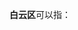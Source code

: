 '''白云区'''可以指：
{{PRC admin/disambig|44/01/11/000/000|52/01/13/000/000}}

{{Disambig|B|cat=三字中国区名消歧义}}